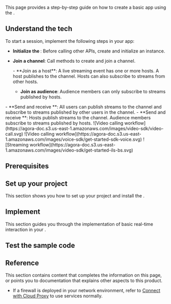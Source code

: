 
This page provides a step-by-step guide on how to create a basic <Vpd k="NAME"/> app using the <Vg k="COMPANY"/> <Vpd k="SDK"/>.

## Understand the tech

To start a <Vpd k="NAME" /> session, implement the following steps in your app:

- **Initialize the <Vg k="ENGINE" />**: Before calling other APIs, create and initialize an <Vg k="ENGINE" /> instance.

- **Join a channel**: Call methods to create and join a channel.

    <ProductWrapper product="interactive-live-streaming, broadcast-streaming">
    - **Join as a host**: A live streaming event has one or more hosts. A host publishes <Vpd k="MEDIA" /> to the channel. Hosts can also subscribe to streams from other hosts.

    - **Join as audience**: Audience members can only subscribe to streams published by hosts.
    </ProductWrapper>

<ProductWrapper product="video-calling, voice-calling" >
- **Send and receive <Vpd k="MEDIA" />**: All users can publish streams to the channel and subscribe to <Vpd k="MEDIA" /> streams published by other users in the channel.
</ProductWrapper>

<ProductWrapper product="interactive-live-streaming, broadcast-streaming">
- **Send and receive <Vpd k="MEDIA" />**: Hosts publish streams to the channel. Audience members subscribe to <Vpd k="MEDIA" /> streams published by hosts.
</ProductWrapper>

<ProductWrapper product="video-calling" >
![Video calling workflow](https://agora-doc.s3.us-east-1.amazonaws.com/images/video-sdk/video-call.svg)
</ProductWrapper>

<ProductWrapper product="voice-calling" >
![Video calling workflow](https://agora-doc.s3.us-east-1.amazonaws.com/images/voice-sdk/get-started-sdk-voice.svg)
</ProductWrapper>

<ProductWrapper product="interactive-live-streaming, broadcast-streaming" >
![Streaming workflow](https://agora-doc.s3.us-east-1.amazonaws.com/images/video-sdk/get-started-ils-bs.svg)
</ProductWrapper>


## Prerequisites
<Prerequisites/>
           
## Set up your project

This section shows you how to set up your <Vpl k="NAME"/> project and install the <Vg k="COMPANY" /> <Vpd k="SDK" />.

<ProjectSetup/>

## Implement <Vpd k="NAME" />

This section guides you through the implementation of basic real-time <Vpd k="MEDIA" /> interaction in your <Vpl k="CLIENT"/>.

<ProjectImplement/>

## Test the sample code
<ProjectTest/>

## Reference

This section contains content that completes the information on this page, or points you to documentation that explains other aspects to this product.

- If a firewall is deployed in your network environment, refer to [Connect with Cloud Proxy](../advanced-features/cloud-proxy) to use <Vg k="COMPANY" /> services normally.

<Reference/>
